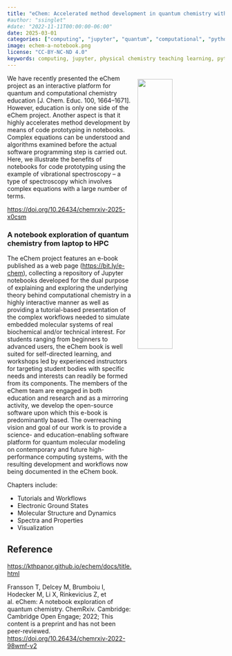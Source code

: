 ```yaml
---
title: "eChem: Accelerated method development in quantum chemistry with notebooks"
#author: "ssinglet"
#date: "2022-11-11T00:00:00-06:00"
date: 2025-03-01
categories: ["computing", "jupyter", "quantum", "computational", "python", "website"]
image: echem-a-notebook.png
license: "CC-BY-NC-ND 4.0"
keywords: computing, jupyter, physical chemistry teaching learning, python, quantum mechanics, jupyter notebooks, quantum chemistry, teaching, learning
---
```


<img src="echem-a-notebook.png" width="40%" align="right" style="padding: 10px 0px 0px 10px;"/>

We have recently presented the eChem project as an interactive platform for quantum and computational chemistry education [J. Chem. Educ. 100, 1664--1671]. However, education is only one side of the eChem project. Another aspect is that it highly accelerates method development by means of code prototyping in notebooks. Complex equations can be understood and algorithms examined before the actual software programming step is carried out. Here, we illustrate the benefits of notebooks for code prototyping using the example of vibrational spectroscopy -- a type of spectroscopy which involves complex equations with a large number of terms.

<https://doi.org/10.26434/chemrxiv-2025-x0csm>


### A notebook exploration of quantum chemistry from laptop to HPC
The eChem project features an e-book published as a web page (<https://bit.ly/e-chem>), collecting a repository of Jupyter notebooks developed for the dual purpose of explaining and exploring the underlying theory behind computational chemistry in a highly interactive manner as well as providing a tutorial-based presentation of the complex workflows needed to simulate embedded molecular systems of real biochemical and/or technical interest. For students ranging from beginners to advanced users, the eChem book is well suited for self-directed learning, and workshops led by experienced instructors for targeting student bodies with specific needs and interests can readily be formed from its components. The members of the eChem team are engaged in both education and research and as a mirroring activity, we develop the open-source software upon which this e-book is predominantly based. The overreaching vision and goal of our work is to provide a science- and education-enabling software platform for quantum molecular modeling on contemporary and future high-performance computing systems, with the resulting development and workflows now being documented in the eChem book.

Chapters include:

-   Tutorials and Workflows
-   Electronic Ground States
-   Molecular Structure and Dynamics
-   Spectra and Properties
-   Visualization


## Reference

<https://kthpanor.github.io/echem/docs/title.html>

Fransson T, Delcey M, Brumboiu I, Hodecker M, Li X, Rinkevicius Z, et al. eChem: A notebook exploration of quantum chemistry. ChemRxiv. Cambridge: Cambridge Open Engage; 2022;  This content is a preprint and has not been peer-reviewed.
<https://doi.org/10.26434/chemrxiv-2022-98wmf-v2>
